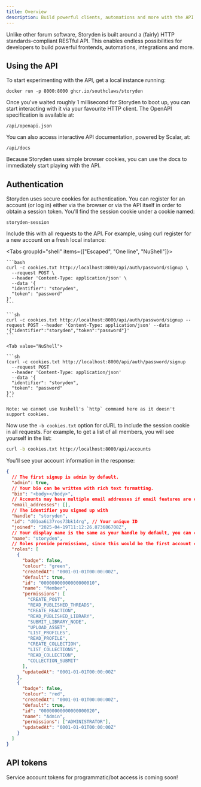 ```yaml
---
title: Overview
description: Build powerful clients, automations and more with the API.
---
```



Unlike other forum software, Storyden is built around a (fairly) HTTP standards-compliant RESTful API. This enables endless possibilities for developers to build powerful frontends, automations, integrations and more.

## Using the API

To start experimenting with the API, get a local instance running:

```
docker run -p 8000:8000 ghcr.io/southclaws/storyden
```

Once you've waited roughly 1 millisecond for Storyden to boot up, you can start interacting with it via your favourite HTTP client. The OpenAPI specification is available at:

```
/api/openapi.json
```

You can also access interactive API documentation, powered by Scalar, at:

```
/api/docs
```

Because Storyden uses simple browser cookies, you can use the docs to immediately start playing with the API.

## Authentication

Storyden uses secure cookies for authentication. You can register for an account (or log in) either via the browser or via the API itself in order to obtain a session token. You'll find the session cookie under a cookie named:

```
storyden-session
```

Include this with all requests to the API. For example, using curl register for a new account on a fresh local instance:

<Tabs groupId="shell" items={["Escaped", "One line", "NuShell"]}>
  <Tab value="Escaped">

    ```bash
    curl -c cookies.txt http://localhost:8000/api/auth/password/signup \
      --request POST \
      --header 'Content-Type: application/json' \
      --data '{
      "identifier": "storyden",
      "token": "password"
    }'
    ```

  </Tab>

  <Tab value="One line">

    ```sh
    curl -c cookies.txt http://localhost:8000/api/auth/password/signup --request POST --header 'Content-Type: application/json' --data '{"identifier":"storyden","token":"password"}'
    ```

  </Tab>

    <Tab value="NuShell">

    ```sh
    (curl -c cookies.txt http://localhost:8000/api/auth/password/signup
      --request POST
      --header 'Content-Type: application/json'
      --data '{
      "identifier": "storyden",
      "token": "password"
    }')
    ```

    Note: we cannot use Nushell's `http` command here as it doesn't support cookies.

  </Tab>

</Tabs>

Now use the `-b cookies.txt` option for cURL to include the session cookie in all requests. For example, to get a list of all members, you will see yourself in the list:

```bash
curl -b cookies.txt http://localhost:8000/api/accounts
```

You'll see your account information in the response:

```json
{
  // The first signup is admin by default.
  "admin": true,
  // Your bio can be written with rich text formatting.
  "bio": "<body></body>",
  // Accounts may have multiple email addresses if email features are enabled.
  "email_addresses": [],
  // The identifier you signed up with
  "handle": "storyden",
  "id": "d01oa6i37ros73bk14rg", // Your unique ID
  "joined": "2025-04-19T11:12:26.873686708Z",
  // Your display name is the same as your handle by default, you can change this to anything you want.
  "name": "storyden",
  // Roles provide permissions, since this would be the first account created, it receives both the Member role with default permissions and the Admin role with all permissions denoted by "ADMINISTRATOR".
  "roles": [
    {
      "badge": false,
      "colour": "green",
      "createdAt": "0001-01-01T00:00:00Z",
      "default": true,
      "id": "00000000000000000010",
      "name": "Member",
      "permissions": [
        "CREATE_POST",
        "READ_PUBLISHED_THREADS",
        "CREATE_REACTION",
        "READ_PUBLISHED_LIBRARY",
        "SUBMIT_LIBRARY_NODE",
        "UPLOAD_ASSET",
        "LIST_PROFILES",
        "READ_PROFILE",
        "CREATE_COLLECTION",
        "LIST_COLLECTIONS",
        "READ_COLLECTION",
        "COLLECTION_SUBMIT"
      ],
      "updatedAt": "0001-01-01T00:00:00Z"
    },
    {
      "badge": false,
      "colour": "red",
      "createdAt": "0001-01-01T00:00:00Z",
      "default": true,
      "id": "00000000000000000020",
      "name": "Admin",
      "permissions": ["ADMINISTRATOR"],
      "updatedAt": "0001-01-01T00:00:00Z"
    }
  ]
}
```

## API tokens

<Callout>
  Service account tokens for programmatic/bot access is coming soon!
</Callout>
